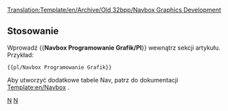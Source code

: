 <noinclude>[[Translation:Template/en/Archive/Old 32bpp/Navbox Graphics Development]]</noinclude>{{en/Navbox|navbar = off
|state = off

|name  = Rozwój grafiki 
|title = [[pl/Development/NewGRF/Main Page|Rozwój grafiki]]  ([http://www.tt-forums.net/viewforum.php?f=66 Forum])

|group1 = 8bpp OpenGFX
|list1  = {{en/Nowrap begin}} [[pl/Archive/Community/FAQ Wymiany Grafik|FAQ]]  <!--
                 -->{{en/·w}} [[pl/Archive/Community/Zaawansowane Funkcje Wymiany Grafik|Funkcje]]  <!--
                 -->{{en/·w}} [https://dev.openttdcoop.org/projects/opengfx Rozwój i pobieranie] {{en/Nowrap end}}

|group2 = 8bpp NewGRF
|list2  = {{en/Nowrap begin}} [[pl/Archive/Community/FAQ NewGRF|FAQ]]  <!--
                 -->{{en/·w}} [[pl/Manual/NewGRF|NewGRF Dokumentacja]]  <!-- 
                 -->{{en/·w}} [[en/Community/NewGRF/Main Page|Lista NewGRF]]  <!--
                 -->{{en/·w}} [http://grfcrawler.tt-forums.net/ NewGRF Crawler] {{en/Nowrap end}}

|group3 = 32bpp
|list3  =
  {{en/Navbox subgroup|group1 = <!--[[pl/Rozwój grafiki 32bpp|Rozwój grafiki 32-bitowej]]-->[https://web.archive.org/web/20201101114438/https://wiki.openttd.org/Rozw%C3%B3j_Grafiki_32bpp/Pl Rozwój grafiki 32bpp]
    |list1  = {{en/Nowrap begin}} [[pl/Archive/Old 32bpp/Dokumentacja Rozwijania Grafik 32bpp|Dokumentacja]] <!-- 
                     -->{{en/·w}} [[pl/Archive/Old 32bpp/Repozytorium Rozowju Plików Grafik 32bpp|Repozytorium plików]] <!-- 
                     -->{{en/·w}} [[pl/Archive/Old 32bpp/Śledzenie rozwoju grafik 32bpp (extra powiększenie)|Tracker]] <!-- 
                     -->{{en/·w}} [[pl/Archive/Old 32bpp/Rekwizyty (Nowe Grafik)|Props Page]] <!-- 
                     -->{{en/·w}} [http://www.tt-forums.net/viewforum.php?f=36 Forum] <!-- 
                     -->{{en/·w}} [[:Category:pl/Archive/Old 32bpp/Zasoby Twórców Grafik 32bpp|Zasoby programistyczne]] {{en/Nowrap end}}

    |group2 = Zasoby użytkowników
    |list2  = Jesteśmy w trakcie konwersji formatów graficznych. W nowym formacie (wersja 1.2) dostępnych jest niewiele treści.
              Niektóre newgrfs można znaleźć na stronie: http://dev.openttdcoop.org/projects/32bpp/files lub w projekcie pociągów ogfx+ .
  }}
}}
<noinclude>
==Stosowanie==
Wprowadź <nowiki>{{</nowiki>'''Navbox Programowanie Grafik/Pl'''<nowiki>}}</nowiki> wewnątrz sekcji artykułu. Przykład:
<pre>{{pl/Navbox Programowanie Grafik}}</pre>

Aby utworzyć dodatkowe tabele Nav, patrz do dokumentacji [[Template:en/Navbox]] .
[[Category:en/Navigation|N]] [[Category:pl/Nawigacji|N]]
</noinclude>